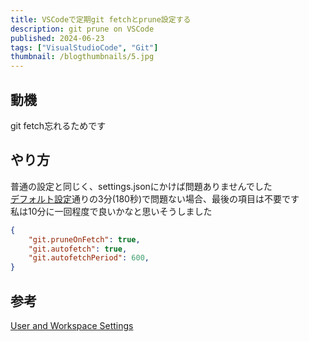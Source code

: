 ```yaml
---
title: VSCodeで定期git fetchとprune設定する
description: git prune on VSCode
published: 2024-06-23
tags: ["VisualStudioCode", "Git"]
thumbnail: /blogthumbnails/5.jpg
---
```


## 動機
git fetch忘れるためです

## やり方
普通の設定と同じく、settings.jsonにかけば問題ありませんでした  
[デフォルト設定](https://code.visualstudio.com/docs/getstarted/settings#_default-settings)通りの3分(180秒)で問題ない場合、最後の項目は不要です  
私は10分に一回程度で良いかなと思いそうしました

```json
{
    "git.pruneOnFetch": true,
    "git.autofetch": true,
    "git.autofetchPeriod": 600,
}
```

## 参考
[User and Workspace Settings](https://code.visualstudio.com/docs/getstarted/settings)
